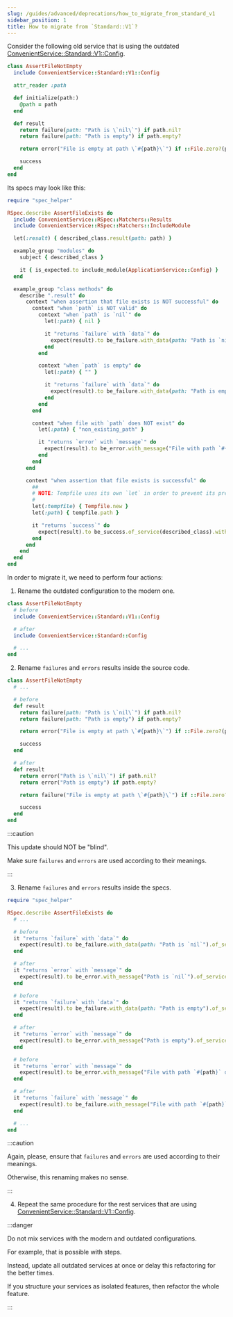 ```yaml
---
slug: /guides/advanced/deprecations/how_to_migrate_from_standard_v1
sidebar_position: 1
title: How to migrate from `Standard::V1`?
---
```


Consider the following old service that is using the outdated [ConvenientService::Standard::V1::Config](/glossary/advanced/standard_v1).

```ruby
class AssertFileNotEmpty
  include ConvenientService::Standard::V1::Config

  attr_reader :path

  def initialize(path:)
    @path = path
  end

  def result
    return failure(path: "Path is \`nil\`") if path.nil?
    return failure(path: "Path is empty") if path.empty?

    return error("File is empty at path \`#{path}\`") if ::File.zero?(path)

    success
  end
end
```

Its specs may look like this:

```ruby
require "spec_helper"

RSpec.describe AssertFileExists do
  include ConvenientService::RSpec::Matchers::Results
  include ConvenientService::RSpec::Matchers::IncludeModule

  let(:result) { described_class.result(path: path) }

  example_group "modules" do
    subject { described_class }

    it { is_expected.to include_module(ApplicationService::Config) }
  end

  example_group "class methods" do
    describe ".result" do
      context "when assertion that file exists is NOT successful" do
        context "when `path` is NOT valid" do
          context "when `path` is `nil`" do
            let(:path) { nil }

            it "returns `failure` with `data`" do
              expect(result).to be_failure.with_data(path: "Path is `nil`").of_service(described_class).without_step
            end
          end

          context "when `path` is empty" do
            let(:path) { "" }

            it "returns `failure` with `data`" do
              expect(result).to be_failure.with_data(path: "Path is empty").of_service(described_class).without_step
            end
          end
        end

        context "when file with `path` does NOT exist" do
          let(:path) { "non_existing_path" }

          it "returns `error` with `message`" do
            expect(result).to be_error.with_message("File with path `#{path}` does NOT exist").of_service(described_class).without_step
          end
        end
      end

      context "when assertion that file exists is successful" do
        ##
        # NOTE: Tempfile uses its own `let` in order to prevent its premature garbage collection.
        #
        let(:tempfile) { Tempfile.new }
        let(:path) { tempfile.path }

        it "returns `success`" do
          expect(result).to be_success.of_service(described_class).without_step
        end
      end
    end
  end
end
```

In order to migrate it, we need to perform four actions:

1. Rename the outdated configuration to the modern one.

```ruby
class AssertFileNotEmpty
  # before
  include ConvenientService::Standard::V1::Config

  # after
  include ConvenientService::Standard::Config

  # ...
end
```

2. Rename `failures` and `errors` results inside the source code.

```ruby
class AssertFileNotEmpty
  # ...

  # before
  def result
    return failure(path: "Path is \`nil\`") if path.nil?
    return failure(path: "Path is empty") if path.empty?

    return error("File is empty at path \`#{path}\`") if ::File.zero?(path)

    success
  end

  # after
  def result
    return error("Path is \`nil\`") if path.nil?
    return error("Path is empty") if path.empty?

    return failure("File is empty at path \`#{path}\`") if ::File.zero?(path)

    success
  end
end
```

:::caution

This update should NOT be "blind".

Make sure `failures` and `errors` are used according to their meanings.

:::

3. Rename `failures` and `errors` results inside the specs.

```ruby
require "spec_helper"

RSpec.describe AssertFileExists do
  # ...

  # before
  it "returns `failure` with `data`" do
    expect(result).to be_failure.with_data(path: "Path is `nil`").of_service(described_class).without_step
  end

  # after
  it "returns `error` with `message`" do
    expect(result).to be_error.with_message("Path is `nil`").of_service(described_class).without_step
  end

  # before
  it "returns `failure` with `data`" do
    expect(result).to be_failure.with_data(path: "Path is empty").of_service(described_class).without_step
  end

  # after
  it "returns `error` with `message`" do
    expect(result).to be_error.with_message("Path is empty").of_service(described_class).without_step
  end

  # before
  it "returns `error` with `message`" do
    expect(result).to be_error.with_message("File with path `#{path}` does NOT exist").of_service(described_class).without_step
  end

  # after
  it "returns `failure` with `message`" do
    expect(result).to be_failure.with_message("File with path `#{path}` does NOT exist").of_service(described_class).without_step
  end

  # ...
end
```

:::caution

Again, please, ensure that `failures` and `errors` are used according to their meanings.

Otherwise, this renaming makes no sense.

:::

4. Repeat the same procedure for the rest services that are using [ConvenientService::Standard::V1::Config](/glossary/advanced/standard_v1).

:::danger

Do not mix services with the modern and outdated configurations.

For example, that is possible with steps.

Instead, update all outdated services at once or delay this refactoring for the better times.

If you structure your services as isolated features, then refactor the whole feature.

:::
